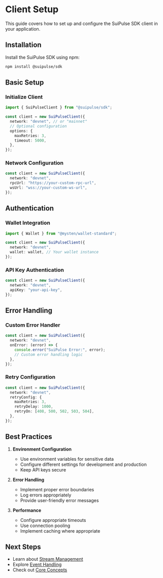 # Client Setup

This guide covers how to set up and configure the SuiPulse SDK client in your application.

## Installation

Install the SuiPulse SDK using npm:

```bash
npm install @suipulse/sdk
```

## Basic Setup

### Initialize Client

```typescript
import { SuiPulseClient } from "@suipulse/sdk";

const client = new SuiPulseClient({
  network: "devnet", // or "mainnet"
  // Optional configuration
  options: {
    maxRetries: 3,
    timeout: 5000,
  },
});
```

### Network Configuration

```typescript
const client = new SuiPulseClient({
  network: "devnet",
  rpcUrl: "https://your-custom-rpc-url",
  wsUrl: "wss://your-custom-ws-url",
});
```

## Authentication

### Wallet Integration

```typescript
import { Wallet } from "@mysten/wallet-standard";

const client = new SuiPulseClient({
  network: "devnet",
  wallet: wallet, // Your wallet instance
});
```

### API Key Authentication

```typescript
const client = new SuiPulseClient({
  network: "devnet",
  apiKey: "your-api-key",
});
```

## Error Handling

### Custom Error Handler

```typescript
const client = new SuiPulseClient({
  network: "devnet",
  onError: (error) => {
    console.error("SuiPulse Error:", error);
    // Custom error handling logic
  },
});
```

### Retry Configuration

```typescript
const client = new SuiPulseClient({
  network: "devnet",
  retryConfig: {
    maxRetries: 3,
    retryDelay: 1000,
    retryOn: [408, 500, 502, 503, 504],
  },
});
```

## Best Practices

1. **Environment Configuration**

   - Use environment variables for sensitive data
   - Configure different settings for development and production
   - Keep API keys secure

2. **Error Handling**

   - Implement proper error boundaries
   - Log errors appropriately
   - Provide user-friendly error messages

3. **Performance**
   - Configure appropriate timeouts
   - Use connection pooling
   - Implement caching where appropriate

## Next Steps

- Learn about [Stream Management](/docs/sdk/stream-management)
- Explore [Event Handling](/docs/sdk/event-handling)
- Check out [Core Concepts](/docs/core-concepts/data-streams)
